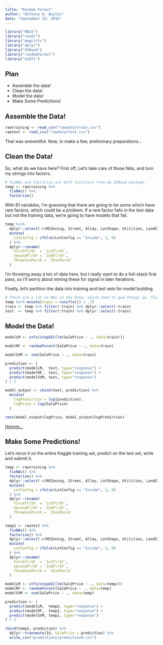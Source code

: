 ```yaml
---
title: "Random Forest"
author: "Anthony A. Boyles"
date: "September 19, 2016"
---
```


```r
library("MASS")
library("readr")
library("magrittr")
library("dplyr")
library("ShRoud")
library("randomForest")
library("e1071")
```

## Plan

* Assemble the data!
* Clean the data!
* Model the data!
* Make Some Predictions!

## Assemble the Data!

```r
rawtraining <- read_csv("rawdata/train.csv")
rawtest <- read_csv("rawdata/test.csv")
```

That was uneventful. Now, to make a few, preliminary preparations...

## Clean the Data!

So, what do we have here? First off, Let's take care of those NAs, and turn my strings into factors.

```r
# FixNAs and Factorize are both functions from my ShRoud package.
temp <- rawtraining %>%
  fixNAs() %>%
  factorize()
```

With 81 variables, I'm guessing that there are going to be some which have rare factors, which could be a problem. If a rare factor falls in the test data but not the training data, we're going to have models that fail.

```r
temp %<>%
  dplyr::select(-c(MSZoning, Street, Alley, LotShape, Utilities, LandSlope, Neighborhood, Condition1, Condition2, HouseStyle, RoofStyle, RoofMatl, Exterior1st, Exterior2nd, MasVnrType, ExterQual, ExterCond, Foundation, BsmtCond, BsmtFinType2, Heating, HeatingQC, Electrical, Functional, GarageType, GarageQual, GarageCond, PoolQC, Fence, MiscFeature, SaleType, SaleCondition)) %>%
  mutate(
    LotConfig = ifelse(LotConfig == "Inside", 1, 0)
  ) %>%
  dplyr::rename(
    FirstFlrSF  = `1stFlrSF`,
    SecondFlrSF = `2ndFlrSF`,
    ThreeSsnPorch = `3SsnPorch`
  )
```

I'm throwing away a ton of data here, but I really want to do a full-stack first pass, so I'll worry about mining these for signal in later iterations.

Finally, let's partition the data into training and test sets for model building.

```r
# There are a lot on NAs in the Data, which tend to gum things up. This is a handy function to slip into pipelines to 
temp %<>% mutate(train = runif(n()) < .7)
train <- temp %>% filter( train) %>% dplyr::select(-train)
test  <- temp %>% filter(!train) %>% dplyr::select(-train)
```

## Model the Data!

```r
modelLM <- stfu(stepAIC(lm(SalePrice ~ ., data=train)))

modelRF <- randomForest(SalePrice ~ ., data=train)

modelSVM <- svm(SalePrice ~ ., data=train)

prediction <- (
  predict(modelLM,  test, type="response") +
  predict(modelRF,  test, type="response") +
  predict(modelSVM, test, type="response")
) / 3

model_output <- cbind(test, prediction) %>%
  mutate(
    logPrediction = log(prediction),
    logPrice = log(SalePrice)
  )

rmse(model_output$logPrice, model_output$logPrediction)
```

[Hmmm...](https://www.kaggle.com/c/house-prices-advanced-regression-techniques/leaderboard)

## Make Some Predictions!

Let's rerun it on the entire Kaggle training set, predict on the test set, write and submit it.

```r
temp <- rawtraining %>%
  fixNAs() %>%
  factorize() %>%
  dplyr::select(-c(MSZoning, Street, Alley, LotShape, Utilities, LandSlope, Neighborhood, Condition1, Condition2, HouseStyle, RoofStyle, RoofMatl, Exterior1st, Exterior2nd, MasVnrType, ExterQual, ExterCond, Foundation, BsmtCond, BsmtFinType2, Heating, HeatingQC, Electrical, Functional, GarageType, GarageQual, GarageCond, PoolQC, Fence, MiscFeature, SaleType, SaleCondition, KitchenQual)) %>%
  mutate(
    LotConfig = ifelse(LotConfig == "Inside", 1, 0)
  ) %>%
  dplyr::rename(
    FirstFlrSF  = `1stFlrSF`,
    SecondFlrSF = `2ndFlrSF`,
    ThreeSsnPorch = `3SsnPorch`
  )

temp2 <- rawtest %>%
  fixNAs() %>%
  factorize() %>%
  dplyr::select(-c(MSZoning, Street, Alley, LotShape, Utilities, LandSlope, Neighborhood, Condition1, Condition2, HouseStyle, RoofStyle, RoofMatl, Exterior1st, Exterior2nd, MasVnrType, ExterQual, ExterCond, Foundation, BsmtCond, BsmtFinType2, Heating, HeatingQC, Electrical, Functional, GarageType, GarageQual, GarageCond, PoolQC, Fence, MiscFeature, SaleType, SaleCondition, KitchenQual)) %>%
  mutate(
    LotConfig = ifelse(LotConfig == "Inside", 1, 0)
  ) %>%
  dplyr::rename(
    FirstFlrSF  = `1stFlrSF`,
    SecondFlrSF = `2ndFlrSF`,
    ThreeSsnPorch = `3SsnPorch`
  )

modelLM <- stfu(stepAIC(lm(SalePrice ~ ., data=temp)))
modelRF <- randomForest(SalePrice ~ ., data=temp)
modelSVM <- svm(SalePrice ~ ., data=temp)

prediction <- (
  predict(modelLM,  temp2, type="response") +
  predict(modelRF,  temp2, type="response") +
  predict(modelSVM, temp2, type="response")
) / 3

cbind(temp2, prediction) %>%
  dplyr::transmute(Id, SalePrice = prediction) %>%
  write_csv("predictions/prediction4.csv")
```
